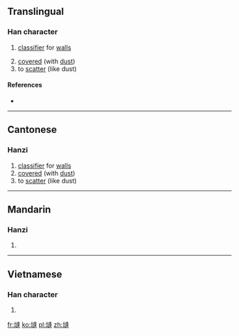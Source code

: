 {{also|塜}}
==Translingual==

===Han character===
{{Han char|rn=32|rad=土|as=11|sn=14|four=|canj=土卜竹十 (GYHJ)|ids=⿰[[土]][[逢]]}}

# {{context|Cantonese}} [[classifier]] for [[wall]]s
# [[cover]]ed (with [[dust]])
# to [[scatter]] (like dust)

====References====
* {{Han ref|kx=0236.360|dkj=05386|dj=0475.020|hdz=10481.080|uh=5873|ud=22643}}

----

==Cantonese==

===Hanzi===
{{yue-hanzi|jyut=[[bung6]], [[pung1]]|y=bung6, pung1}}

# [[classifier]] for [[wall]]s
# [[cover]]ed (with [[dust]])
# to [[scatter]] (like dust)

----

==Mandarin==

===Hanzi===
{{cmn-hanzi|pin=[[péng]] ([[peng2]]), [[ōu]] ([[ou1]])|wg=p'eng<sup>2</sup>, ou<sup>1</sup>}}

# {{defn|lang=cmn|sort=土11}}

----

==Vietnamese==

===Han character===
{{vi-hantu|[[vùng]]|rs=土11}}

# {{defn|lang=vi|sort=土11}}

[[fr:塳]]
[[ko:塳]]
[[pl:塳]]
[[zh:塳]]